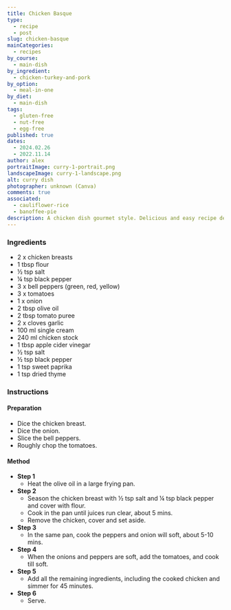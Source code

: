 ```yaml
---
title: Chicken Basque
type:
  - recipe
  - post
slug: chicken-basque
mainCategories:
  - recipes
by_course:
  - main-dish
by_ingredient:
  - chicken-turkey-and-pork
by_option:
  - meal-in-one
by_diet:
  - main-dish
tags:
  - gluten-free
  - nut-free
  - egg-free
published: true
dates:
  - 2024.02.26
  - 2022.11.14
author: alex
portraitImage: curry-1-portrait.png
landscapeImage: curry-1-landscape.png
alt: curry dish
photographer: unknown (Canva)
comments: true
associated:
  - cauliflower-rice
  - banoffee-pie
description: A chicken dish gourmet style. Delicious and easy recipe despite the long list of ingredients. Grandma loved it!
---
```


<Ingredients>

### Ingredients

- 2 x chicken breasts
- 1 tbsp flour
- ½ tsp salt
- ¼ tsp black pepper
- 3 x bell peppers (green, red, yellow)
- 3 x tomatoes
- 1 x onion
- 2 tbsp olive oil
- 2 tbsp tomato puree
- 2 x cloves garlic
- 100 ml single cream
- 240 ml chicken stock
- 1 tbsp apple cider vinegar
- ½ tsp salt
- ½ tsp black pepper
- 1 tsp sweet paprika
- 1 tsp dried thyme

</Ingredients>

<Instructions>

### Instructions

#### Preparation

- Dice the chicken breast.
- Dice the onion.
- Slice the bell peppers.
- Roughly chop the tomatoes.

#### Method

- **Step 1**
  - Heat the olive oil in a large frying pan.
- **Step 2**
  - Season the chicken breast with ½ tsp salt and ¼ tsp black pepper and cover with flour.
  - Cook in the pan until juices run clear, about 5 mins.
  - Remove the chicken, cover and set aside.
- **Step 3**
  - In the same pan, cook the peppers and onion will soft, about 5-10 mins.
- **Step 4**
  - When the onions and peppers are soft, add the tomatoes, and cook till soft.
- **Step 5**
  - Add all the remaining ingredients, including the cooked chicken and simmer for 45 minutes.
- **Step 6**
  - Serve.

</Instructions>
